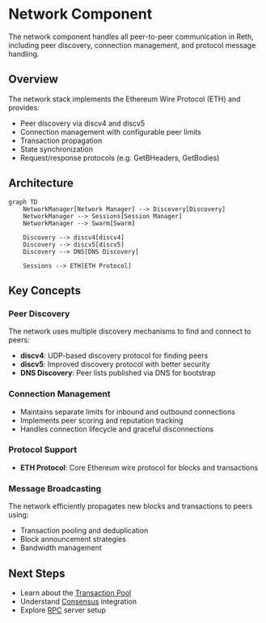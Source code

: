 # Network Component

The network component handles all peer-to-peer communication in Reth, including peer discovery, connection management, and protocol message handling.

## Overview

The network stack implements the Ethereum Wire Protocol (ETH) and provides:
- Peer discovery via discv4 and discv5
- Connection management with configurable peer limits
- Transaction propagation
- State synchronization
- Request/response protocols (e.g. GetBHeaders, GetBodies)

## Architecture

```mermaid
graph TD
    NetworkManager[Network Manager] --> Discovery[Discovery]
    NetworkManager --> Sessions[Session Manager]
    NetworkManager --> Swarm[Swarm]
    
    Discovery --> discv4[discv4]
    Discovery --> discv5[discv5]
    Discovery --> DNS[DNS Discovery]
    
    Sessions --> ETH[ETH Protocol]
```

## Key Concepts

### Peer Discovery
The network uses multiple discovery mechanisms to find and connect to peers:
- **discv4**: UDP-based discovery protocol for finding peers
- **discv5**: Improved discovery protocol with better security
- **DNS Discovery**: Peer lists published via DNS for bootstrap

### Connection Management
- Maintains separate limits for inbound and outbound connections
- Implements peer scoring and reputation tracking
- Handles connection lifecycle and graceful disconnections

### Protocol Support
- **ETH Protocol**: Core Ethereum wire protocol for blocks and transactions

### Message Broadcasting
The network efficiently propagates new blocks and transactions to peers using:
- Transaction pooling and deduplication
- Block announcement strategies
- Bandwidth management

## Next Steps

- Learn about the [Transaction Pool](/sdk/node-components/pool)
- Understand [Consensus](/sdk/node-components/consensus) integration
- Explore [RPC](/sdk/node-components/rpc) server setup